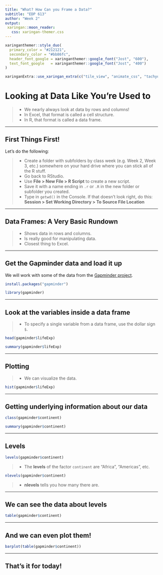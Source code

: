 ```yaml
---
title: "What? How Can you Frame a Data?"
subtitle: "EDP 613"
author: "Week 2"
output: 
 xaringan::moon_reader:
   css: xaringan-themer.css
---
```


```r
xaringanthemer::style_duo(
  primary_color = "#212121",
  secondary_color = "#bb86fc",
  header_font_google = xaringanthemer::google_font("Jost", "600"),
  text_font_google   = xaringanthemer::google_font("Jost", "400")
)

xaringanExtra::use_xaringan_extra(c("tile_view", "animate_css", "tachyons"))
```

# Looking at Data Like You're Used to
>- We nearly always look at data by rows and columns! 
>- In Excel, that format is called a cell structure.
>- In R, that format is called a data frame.

---

## First Things First!
Let's do the following:

>- Create a folder with subfolders by class week (e.g. Week 2, Week 3, etc.) somewhere on your hard drive where you can stick all of the R stuff. 
>- Go back to RStudio.
>- Use **File > New File > R Script** to create a new script.
>- Save it with a name ending in `.r` or `.R` in the new folder or subfolder you created.
>- Type in `getwd()` in the Console. If that doesn't look right, do this: **Session > Set Working Directory > To Source File Location**

---

## Data Frames: A Very Basic Rundown

>- Shows data in rows and columns.
>- Is really good for manipulating data.
>- Closest thing to Excel.

---

## Get the Gapminder data and load it up

We will work with some of the data from the [Gapminder project](https://www.gapminder.org/){target="_blank"}.

```r
install.packages("gapminder")
```

```r
library(gapminder)
```

---

## Look at the variables inside a data frame

>- To specify a single variable from a data frame, use the dollar sign `$`.

```r
head(gapminder$lifeExp)
```

```r
summary(gapminder$lifeExp)
```

---

## Plotting

>- We can visualize the data.

```r
hist(gapminder$lifeExp)
```

---

## Getting underlying information about our data

```r
class(gapminder$continent)
```


```r
summary(gapminder$continent)
```

---

## Levels

```r
levels(gapminder$continent)
```

>- The __levels__ of the factor `continent` are "Africa", "Americas", etc.

```r
nlevels(gapminder$continent)
```

>-  __nlevels__ tells you how many there are.

---

## We can see the data about levels

```r
table(gapminder$continent)
```

---

## And we can even plot them!

```r
barplot(table(gapminder$continent))
```

---

## That's it for today!
